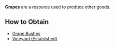 {{Infobox resource
| name = Grapes
| image = 
| description = A resource used to produce other goods.
}}

'''Grapes''' are a resource used to produce other goods.

== How to Obtain ==
* [[Grape Bushes]]
* [[Vineyard (Established)]]